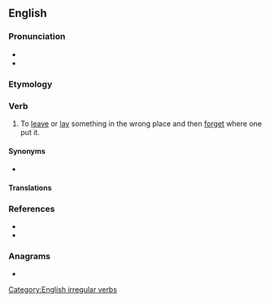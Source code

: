 ==English==

===Pronunciation===
* {{IPA|/ˈmɪsleɪ/|lang=en}}
* {{rhymes|eɪ|lang=en}}

===Etymology===
{{prefix|en|mis|lay}}

===Verb===
{{en-verb|mislays|mislaying|mislaid}}

# To [[leave]] or [[lay]] something in the wrong place and then [[forget]] where one put it.

====Synonyms====
* {{l|en|misplace}}

====Translations====
{{trans-see|to leave something in the wrong place and then forget where one put it|misplace}}

===References===
* {{R:Century 1911}}
* {{R:Webster 1913}}

===Anagrams===
* {{anagrams|en|siamyl}}

[[Category:English irregular verbs]]
